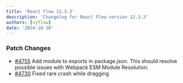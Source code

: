 ```yaml
---
title: 'React Flow 12.3.3'
description: 'Changelog for React Flow version 12.3.3'
authors: [xyflow]
date: '2024-10-30'
---
```


### Patch Changes

- [#4755](https://github.com/xyflow/xyflow/pull/4755) Add module to exports in package.json. This should resolve possible issues with Webpack ESM Module Resolution.
- [#4730](https://github.com/xyflow/xyflow/pull/4730) Fixed rare crash while dragging
